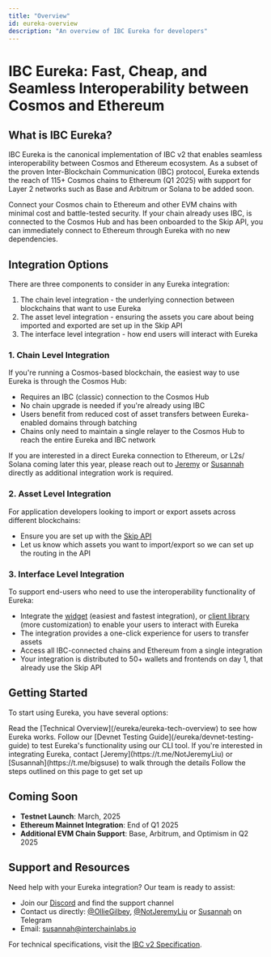 ```yaml
---
title: "Overview"
id: eureka-overview
description: "An overview of IBC Eureka for developers"
---
```


# IBC Eureka: Fast, Cheap, and Seamless Interoperability between Cosmos and Ethereum

## What is IBC Eureka?

IBC Eureka is the canonical implementation of IBC v2 that enables seamless interoperability between Cosmos and Ethereum ecosystem. As a subset of the proven Inter-Blockchain Communication (IBC) protocol, Eureka extends the reach of 115+ Cosmos chains to Ethereum (Q1 2025) with support for Layer 2 networks such as Base and Arbitrum or Solana to be added soon.

<CardGroup cols={2}>
  <Card title="Connect Your Chain" icon="ethereum">
    Connect your Cosmos chain to Ethereum and other EVM chains with minimal cost and battle-tested security.
  </Card>
  <Card title="Instant Compatibility" icon="puzzle">
    If your chain already uses IBC, is connected to the Cosmos Hub and has been onboarded to the Skip API, you can immediately connect to Ethereum through Eureka with no new dependencies.
  </Card>
</CardGroup>

## Integration Options

There are three components to consider in any Eureka integration:

1. The chain level integration - the underlying connection between blockchains that want to use Eureka
2. The asset level integration - ensuring the assets you care about being imported and exported are set up in the Skip API
3. The interface level integration - how end users will interact with Eureka 

### 1. Chain Level Integration

If you're running a Cosmos-based blockchain, the easiest way to use Eureka is through the Cosmos Hub:

- Requires an IBC (classic) connection to the Cosmos Hub
- No chain upgrade is needed if you're already using IBC
- Users benefit from reduced cost of asset transfers between Eureka-enabled domains through batching
- Chains only need to maintain a single relayer to the Cosmos Hub to reach the entire Eureka and IBC network

If you are interested in a direct Eureka connection to Ethereum, or L2s/ Solana coming later this year, 
please reach out to [Jeremy](https://t.me/NotJeremyLiu) or [Susannah](https://t.me/bigsuse) directly as additional integration work is required.

### 2. Asset Level Integration

For application developers looking to import or export assets across different blockchains:

- Ensure you are set up with the [Skip API](/support-requirements/chain-support-requirements)
- Let us know which assets you want to import/export so we can set up the routing in the API

### 3. Interface Level Integration

To support end-users who need to use the interoperability functionality of Eureka:

- Integrate the [widget](/widget/getting-started) (easiest and fastest integration), or [client library](/client/getting-started) (more customization) to enable your users to interact with Eureka
- The integration provides a one-click experience for users to transfer assets
- Access all IBC-connected chains and Ethereum from a single integration
- Your integration is distributed to 50+ wallets and frontends on day 1, that already use the Skip API

## Getting Started

To start using Eureka, you have several options:

<Steps>
  <Step title="Understand the Tech">
    Read the [Technical Overview](/eureka/eureka-tech-overview) to see how Eureka works.
  </Step>
  <Step title="Explore the Devnet">
    Follow our [Devnet Testing Guide](/eureka/devnet-testing-guide) to test Eureka's functionality using our CLI tool.
  </Step>
  <Step title="Connect with Us">
    If you're interested in integrating Eureka, contact [Jeremy](https://t.me/NotJeremyLiu) or [Susannah](https://t.me/bigsuse) to walk through the details
  </Step>
  <Step title="Integrate Eureka">
    Follow the steps outlined on this page to get set up
  </Step>
</Steps>

## Coming Soon

- **Testnet Launch**: March, 2025
- **Ethereum Mainnet Integration**: End of Q1 2025
- **Additional EVM Chain Support**: Base, Arbitrum, and Optimism in Q2 2025

## Support and Resources

Need help with your Eureka integration? Our team is ready to assist:

- Join our [Discord](https://discord.gg/cosmos) and find the support channel
- Contact us directly: [@OllieGilbey](https://t.me/OllieGilbey), [@NotJeremyLiu](https://t.me/NotJeremyLiu) or [Susannah](https://t.me/bigsuse) on Telegram
- Email: susannah@interchainlabs.io

For technical specifications, visit the [IBC v2 Specification](https://github.com/cosmos/ibc/pull/1143).
